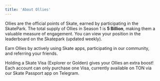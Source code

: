 ```yaml
---
title: 'About Ollies'
---
```


Ollies are the official points of Skate, earned by participating in the SkatePark. 
The total supply of Ollies in Season 1 is **5 Billion**, making them a valuable measure of engagement. 
You can view your position in the leaderboard on the Skatepark (updated weekly).

Earn Ollies by actively using Skate apps, participating in our community, and referring your friends.

Holding a Skate Visa (Explorer or Golden) gives your Ollies an extra boost! 
Each account can only purchase one Visa, currently available on TON via our Skate Passport app on Telegram. 

